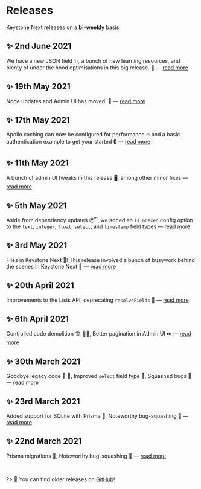 
# Releases

Keystone Next releases on a **bi-weekly** basis.

## ✨ 2nd June 2021

We have a new JSON field ✨, a bunch of new learning resources, and plenty of under the hood optimisations in this big release. 💪 — [read more](/releases/2021-06-02)

## ✨ 19th May 2021

Node updates and Admin UI has moved! 🚛 — [read more](/releases/2021-05-19)

## ✨ 17th May 2021

Apollo caching can now be configured for performance 🔥 and a basic authentication example to get your started 🔒 — [read more](/releases/2021-05-17)

## ✨ 11th May 2021

A bunch of admin UI tweaks in this release 🖥️, among other minor fixes — [read more](/releases/2021-05-11)

## ✨ 5th May 2021

Aside from dependency updates 😴, we added an `isIndexed` config option to the `text`, `integer`, `float`, `select`, and `timestamp` field types — [read more](/releases/2021-05-05)

## ✨ 3rd May 2021

Files in Keystone Next 📁! This release involved a bunch of busywork behind the scenes in Keystone Next 🔧 — [read more](/releases/2021-05-03)

## ✨ 20th April 2021

Improvements to the Lists API, deprecating `resolveFields` 🔧 — [read more](/releases/2021-04-20)

## ✨ 6th April 2021

Controlled code demolition 🏗️ 👷‍♀️, Better pagination in Admin UI ⏭️ — [read more](/releases/2021-04-06)

## ✨ 30th March 2021

Goodbye legacy code 👋 🌇, Improved `select` field type 🔽, Squashed bugs 🐛 — [read more](/releases/2021-03-30)

## ✨ 23rd March 2021

Added support for SQLite with Prisma 🎉, Noteworthy bug-squashing 🐛 — [read more](/releases/2021-03-23)

## ✨ 22nd March 2021

Prisma migrations 🚚, Noteworthy bug-squashing 🐛 — [read more](/releases/2021-03-22)

<br/>

?> 🔎 You can find older releases on [GitHub](https://github.com/keystonejs/keystone/releases)!

